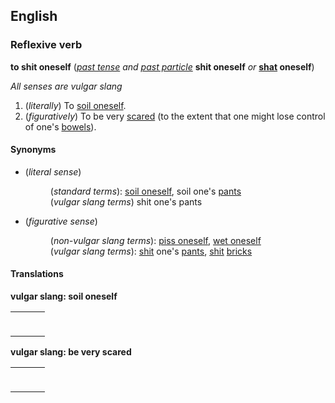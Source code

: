 ==English==
===Reflexive verb===
'''to shit oneself''' (''[[past tense]] and [[past particle]]'' '''shit oneself''' ''or'' '''[[shat]] oneself''')

''All senses are vulgar slang''

#(''literally'') To [[soil oneself]].
#(''figuratively'') To be very [[scared]] (to the extent that one might lose control of one's [[bowels]]).

====Synonyms====

*(''literal sense'')
*:(''standard terms''): [[soil oneself]], soil one's [[pants]]
*:(''vulgar slang terms'') shit one's pants
*(''figurative sense'')
*:(''non-vulgar slang terms''): [[piss oneself]], [[wet oneself]]
*:(''vulgar slang terms''): [[shit]] one's [[pants]], [[shit]] [[brick]]s

====Translations====

'''vulgar slang: soil oneself'''
{| border=0  width=100%
|-
|bgcolor="#FFFFE0" valign=top width=48%|
{|
<!--languages from A to I go here-->
|}
| width=1% |
|bgcolor="#FFFFE0" valign=top width=48%|
{|
<!--languages from J to Z go here-->
|}
|}

'''vulgar slang: be very scared'''
{| border=0  width=100%
|-
|bgcolor="#FFFFE0" valign=top width=48%|
{|
<!--languages from A to I go here-->
|}
| width=1% |
|bgcolor="#FFFFE0" valign=top width=48%|
{|
<!--languages from J to Z go here-->
|}
|}